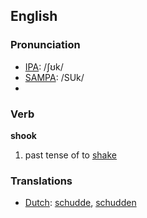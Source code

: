 ==English==

{{rank|loss|spot|wonderful|943|shook|fit|distribute|ordinary}}

=== Pronunciation ===
*[[IPA]]: /ʃʊk/
*[[SAMPA]]: /SUk/
*{{audio|en-us-shook.ogg|Audio (US)}}

===Verb===
'''shook'''

# past tense of to [[shake]]

===Translations===
*[[Dutch]]: [[schudde]], [[schudden]]